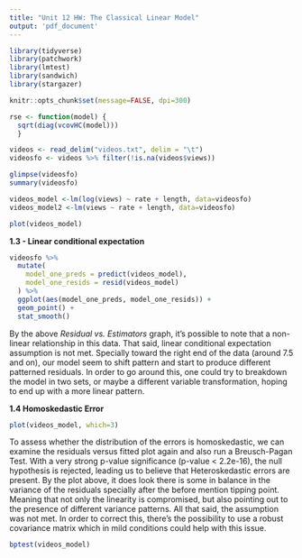 ```yaml
---
title: "Unit 12 HW: The Classical Linear Model"
output: 'pdf_document'
---
```


```r
library(tidyverse)
library(patchwork)
library(lmtest)
library(sandwich)
library(stargazer)
```

```r
knitr::opts_chunk$set(message=FALSE, dpi=300)
```

```r
rse <- function(model) { 
  sqrt(diag(vcovHC(model)))
  }
```

```r

videos <- read_delim("videos.txt", delim = "\t")
videosfo <- videos %>% filter(!is.na(videos$views))

glimpse(videosfo)
summary(videosfo)
```

```r
videos_model <-lm(log(views) ~ rate + length, data=videosfo)
videos_model2 <-lm(views ~ rate + length, data=videosfo)

```

```r
plot(videos_model)
```

**1.3 - Linear conditional expectation**

```r

videosfo %>% 
  mutate(
    model_one_preds = predict(videos_model), 
    model_one_resids = resid(videos_model)
  ) %>% 
  ggplot(aes(model_one_preds, model_one_resids)) + 
  geom_point() + 
  stat_smooth()

```

By the above *Residual vs. Estimators* graph, it's possible to note that a non-linear relationship in this data. That said, linear conditional expectation assumption is not met. Specially toward the right end of the data (around 7.5 and on), our model seem to shift pattern and start to produce different patterned residuals. 
In order to go around this, one could try to breakdown the model in two sets, or maybe a different variable transformation, hoping to end up with a more linear pattern.

\newpage
**1.4 Homoskedastic Error**

```r
plot(videos_model, which=3)
```
To assess whether the distribution of the errors is homoskedastic, we can examine the residuals versus fitted plot again and also run a Breusch-Pagan Test. With a very strong p-value significance (p-value < 2.2e-16), the null hypothesis is rejected, leading us to believe that Heteroskedastic errors are present. By the plot above, it does look there is some in balance in the variance of the residuals specially after the before mention tipping point. Meaning that not only the linearity is compromised, but also pointing out to the presence of different variance patterns.
All that said, the assumption was not met. In order to correct this, there's the possibility to use a robust covariance matrix which in mild conditions could help with this issue.

```r
bptest(videos_model)
```

